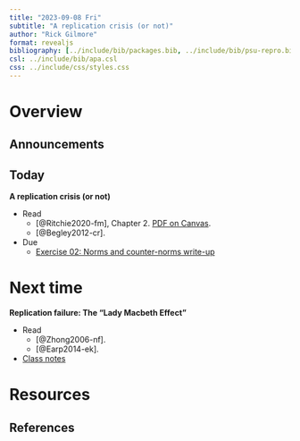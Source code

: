 ```yaml
---
title: "2023-09-08 Fri"
subtitle: "A replication crisis (or not)"
author: "Rick Gilmore"
format: revealjs
bibliography: [../include/bib/packages.bib, ../include/bib/psu-repro.bib]
csl: ../include/bib/apa.csl
css: ../include/css/styles.css
---
```


# Overview

## Announcements

## Today

**A replication crisis (or not)**

- Read
    - [@Ritchie2020-fm], Chapter 2. [PDF on Canvas](https://psu.instructure.com/courses/2280122/files/folder/readings?preview=151876802).
    - [@Begley2012-cr].
- [Due]{.orange_due}
    - [Exercise 02: Norms and counter-norms write-up](../ex02-norms-counternorms.qmd)

# Next time

**Replication failure: The "Lady Macbeth Effect"**

- Read
    - [@Zhong2006-nf].
    - [@Earp2014-ek].
- [Class notes](../notes/wk04-2023-09-11.qmd)

# Resources

## References

